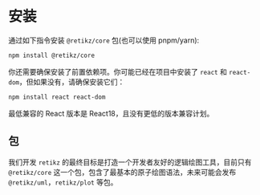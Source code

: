 # 安装

通过如下指令安装 `@retikz/core` 包(也可以使用 pnpm/yarn):

```bash
npm install @retikz/core
```

你还需要确保安装了前置依赖项。你可能已经在项目中安装了 `react` 和 `react-dom`，但如果没有，请确保安装它们：

```bash
npm install react react-dom
```

<Alert title="兼容性" type="warning">最低兼容的 React 版本是 React18，且没有更低的版本兼容计划。</Alert>

## 包

我们开发 `retikz` 的最终目标是打造一个开发者友好的逻辑绘图工具，目前只有 `@retikz/core` 这一个包，包含了最基本的原子绘图语法，未来可能会发布 `@retikz/uml`，`retikz/plot` 等包。
